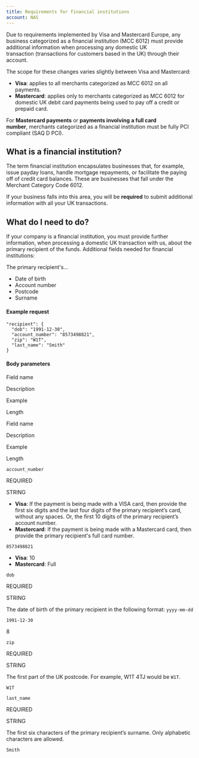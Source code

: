 ```yaml
---
title: Requirements for financial institutions
account: NAS
---
```


Due to requirements implemented by Visa and Mastercard Europe, any business categorized as a financial institution (MCC 6012) must provide additional information when processing any domestic UK transaction (transactions for customers based in the UK) through their account.

The scope for these changes varies slightly between Visa and Mastercard:

- **Visa**: applies to all merchants categorized as MCC 6012 on all payments.
- **Mastercard**: applies only to merchants categorized as MCC 6012 for domestic UK debit card payments being used to pay off a credit or prepaid card.

For **Mastercard payments** or **payments involving** **a full card number**, merchants categorized as a financial institution must be fully PCI compliant (SAQ D PCI).

## What is a financial institution?

The term financial institution encapsulates businesses that, for example, issue payday loans, handle mortgage repayments, or facilitate the paying off of credit card balances. These are businesses that fall under the Merchant Category Code 6012.

If your business falls into this area, you will be **required** to submit additional information with all your UK transactions.

## What do I need to do?

If your company is a financial institution, you must provide further information, when processing a domestic UK transaction with us, about the primary recipient of the funds. Additional fields needed for financial institutions:

The primary recipient's...

- Date of birth
- Account number
- Postcode
- Surname

#### Example request

    "recipient": {
      "dob": "1991-12-30",
      "account_number": "8573498821",
      "zip": "W1T",
      "last_name": "Smith"
    }

#### Body parameters

Field name

Description

Example

Length

Field name

Description

Example

Length

`account_number`

REQUIRED

STRING

- **Visa**: If the payment is being made with a VISA card, then provide the first six digits and the last four digits of the primary recipient’s card, without any spaces. Or, the first 10 digits of the primary recipient’s account number.
- **Mastercard**: If the payment is being made with a Mastercard card, then provide the primary recipient's full card number.

`8573498821`

- **Visa**: 10
- **Mastercard**: Full

`dob`

REQUIRED

STRING

The date of birth of the primary recipient in the following format: `yyyy-mm-dd`

`1991-12-30`

8

`zip`

REQUIRED

STRING

The first part of the UK postcode. For example, W1T 4TJ would be `W1T`.

`W1T`

`last_name`

REQUIRED

STRING

The first six characters of the primary recipient’s surname. Only alphabetic characters are allowed.

`Smith`
